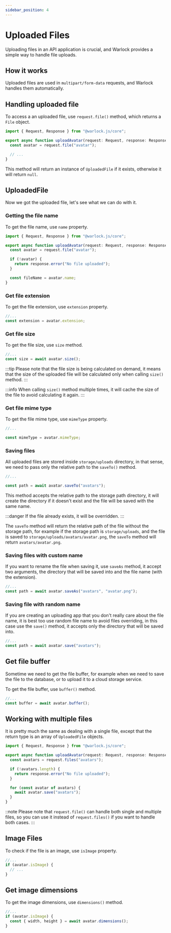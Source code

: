 ```yaml
---
sidebar_position: 4
---
```


# Uploaded Files

Uploading files in an API application is crucial, and Warlock provides a simple way to handle file uploads.

## How it works

Uploaded files are used in `multipart/form-data` requests, and Warlock handles them automatically.

## Handling uploaded file

To access a an uploaded file, use `request.file()` method, which returns a `File` object.

```ts title="src/app/users/controllers/upload-avatar.ts"
import { Request, Response } from "@warlock.js/core";

export async function uploadAvatar(request: Request, response: Response) {
  const avatar = request.file("avatar");

  // ...
}
```

This method will return an instance of `UploadedFile` if it exists, otherwise it will return `null`.

## UploadedFile

Now we got the uploaded file, let's see what we can do with it.

### Getting the file name

To get the file name, use `name` property.

```ts title="src/app/users/controllers/upload-avatar.ts"
import { Request, Response } from "@warlock.js/core";

export async function uploadAvatar(request: Request, response: Response) {
  const avatar = request.file("avatar");

  if (!avatar) {
    return response.error("No file uploaded");
  }

  const fileName = avatar.name;
}
```

### Get file extension

To get the file extension, use `extension` property.

```ts title="src/app/users/controllers/upload-avatar.ts"
//...
const extension = avatar.extension;
```

### Get file size

To get the file size, use `size` method.

```ts title="src/app/users/controllers/upload-avatar.ts"
//...
const size = await avatar.size();
```

:::tip
Please note that the file size is being calculated on demand, it means that the size of the uploaded file will be calculated only when calling `size()` method.
:::

:::info
When calling `size()` method multiple times, it will cache the size of the file to avoid calculating it again.
:::

### Get file mime type

To get the file mime type, use `mimeType` property.

```ts title="src/app/users/controllers/upload-avatar.ts"
//...

const mimeType = avatar.mimeType;
```

### Saving files

All uploaded files are stored inside `storage/uploads` directory, in that sense, we need to pass only the relative path to the `saveTo()` method.

```ts title="src/app/users/controllers/upload-avatar.ts"
//...

const path = await avatar.saveTo("avatars");
```

This method accepts the relative path to the storage path directory, it will create the directory if it doesn't exist and the file will be saved with the same name.

:::danger
If the file already exists, it will be overridden.
:::

The `saveTo` method will return the relative path of the file without the storage path, for example if the storage path is `storage/uploads`, and the file is saved to `storage/uploads/avatars/avatar.png`, the `saveTo` method will return `avatars/avatar.png`.

### Saving files with custom name

If you want to rename the file when saving it, use `saveAs` method, it accept two arguments, the directory that will be saved into and the file name (with the extension).

```ts title="src/app/users/controllers/upload-avatar.ts"
//...
const path = await avatar.saveAs("avatars", "avatar.png");
```

### Saving file with random name

If you are creating an uploading app that you don't really care about the file name, it is best too use random file name to avoid files overriding, in this case use the `save()` method, it accepts only the directory that will be saved into.

```ts title="src/app/users/controllers/upload-avatar.ts"
//...
const path = await avatar.save("avatars");
```

## Get file buffer

Sometime we need to get the file buffer, for example when we need to save the file to the database, or to upload it to a cloud storage service.

To get the file buffer, use `buffer()` method.

```ts title="src/app/users/controllers/upload-avatar.ts"
//...
const buffer = await avatar.buffer();
```

## Working with multiple files

It is pretty much the same as dealing with a single file, except that the return type is an array of `UploadedFile` objects.

```ts title="src/app/users/controllers/upload-avatar.ts"
import { Request, Response } from "@warlock.js/core";

export async function uploadAvatar(request: Request, response: Response) {
  const avatars = request.files("avatars");

  if (!avatars.length) {
    return response.error("No file uploaded");
  }

  for (const avatar of avatars) {
    await avatar.save("avatars");
  }
}
```

::note
Please note that `request.file()` can handle both single and multiple files, so you can use it instead of `request.files()` if you want to handle both cases.
:::

## Image Files

To check if the file is an image, use `isImage` property.

```ts title="src/app/users/controllers/upload-avatar.ts"
//...
if (avatar.isImage) {
  // ...
}
```

## Get image dimensions

To get the image dimensions, use `dimensions()` method.

```ts title="src/app/users/controllers/upload-avatar.ts"
//...
if (avatar.isImage) {
  const { width, height } = await avatar.dimensions();
}
```
